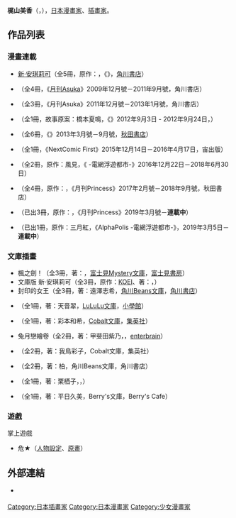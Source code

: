 {{multiple issues|
{{Notability Unreferenced|time=2017-01-23T09:53:03+00:00}}
{{Primarysources|time=2017-01-23T09:53:03+00:00}}
{{expand|time=2017-01-23T09:55:25+00:00}}
{{unreferenced|time=2017-01-23T09:55:25+00:00}}
}}
{{Infobox 漫畫家
| 姓名               = 梶山美香
| 職業               = [[漫畫家|漫畫家]]、[[插畫家|插畫家]]
| 圖像               = 
| 圖像大小           = 
| 圖像說明           = 
| 本名               = 
| 日語原文           = 梶山 ミカ
| 英文名             = 
| 假名               = かじやま みか
| 羅馬字             = Kajiyama Mika
| 性別               =
| 國籍               = {{JPN}}
| 出生日期           = 5月20日
| 出生地點           = 
| 逝世日期           = 
| 逝世地點           = 
| 活躍時期           = 
| 類型               = 
| 出道作品           = 
| 代表作品           = 
| 獎項               = 
| 簽名               = 
| 官方網站           = 
| 附註               = 
}}
{{japanese|japanese=梶山 ミカ|kana=かじやま みか|romaji=Kajiyama Mika}}
'''梶山美香'''（{{lang|ja|梶山 ミカ}}，{{bd||5月20日||}}），[[日本|日本]][[漫畫家|漫畫家]]、[[插畫家|插畫家]]。

== 作品列表 ==
=== 漫畫連載 ===
* [[新·安琪莉可|新·安琪莉可]]（全5冊，原作：{{link-ja|Ruby Party|ルビー・パーティー}}，《{{link-ja|Asuka Comics DX|あすかコミックス}}》，[[角川書店|角川書店]]）
* {{lang|ja|あやはとり召喚帖}}（全4冊，《[[月刊Asuka|月刊Asuka]]》2009年12月號－2011年9月號，角川書店）
* {{lang|ja|オレとあたしの彼氏サマ}}（全3冊，《月刊Asuka》2011年12月號－2013年1月號，角川書店）
* {{lang|ja|吸血鬼の麗しき結婚}}（全1冊，故事原案：橋本夏鳴，《{{link-ja|NextComic First|NextComicファースト}}》2012年9月3日 - 2012年9月24日，{{link-ja|宙出版|宙出版}}）
* {{lang|ja|花よりも刃のごとく}}（全6冊，《{{link-ja|月刊Princess|月刊プリンセス}}》2013年3月號－9月號，[[秋田書店|秋田書店]]）
* {{lang|ja|大正初恋洋裁店}}（全1冊，《NextComic First》2015年12月14日－2016年4月17日，宙出版）
* {{lang|ja|悪の女王の軌跡}}（全2冊，原作：風見{{lang|ja|くのえ}}，《{{link-ja|AlphaPolis|アルファポリス}} -電網浮遊都市-》2016年12月22日－2018年6月30日）
* {{link-ja|美男戰國◇穿越時空之戀|イケメン戦国◆時をかける恋|美男戰國 ～想不想成為天下人的女人呢～}}（全4冊，原作：{{link-ja|CYBIRD Holdings|サイバードホールディングス|CYBIRD}}，《月刊Princess》2017年2月號－2018年9月號，秋田書店）
* {{lang|ja|魔王陛下のお掃除係}}（已出3冊，原作：{{link-ja|我鳥彩子|我鳥彩子}}，《月刊Princess》2019年3月號－'''連載中'''）
* {{lang|ja|令嬢はまったりをご所望。}}（已出1冊，原作：三月紅，《AlphaPolis -電網浮遊都市-》，2019年3月5日－'''連載中'''）

=== 文庫插畫 ===
* 楓之劍！（全3冊，著：{{link-ja|片山和華|かたやま和華}}，[[富士見Mystery文庫|富士見Mystery文庫]]，[[富士見書房|富士見書房]]）
* 文庫版 新·安琪莉可（全3冊，原作：[[光榮|KOEI]]、著：{{link-ja|藤咲阿由菜|藤咲あゆな|藤-{咲}-阿由菜}}，{{link-ja|GAMECITY文庫|GAMECITY文庫}}）
* 封印的女王（全3冊，著：遠澤志希，[[角川Beans文庫|角川Beans文庫]]，[[角川書店|角川書店]]）
* {{lang|ja|ラブ&セレブ ～幽霊城の花嫁～}}（全1冊，著：天音翠，[[LuLuLu文庫|LuLuLu文庫]]，[[小學館|小學館]]）
* {{lang|ja|レディ·スカーレット 令嬢の危険な恋人}}（全1冊，著：彩本和希，[[Cobalt文庫|Cobalt文庫]]，[[集英社|集英社]]）
* 兔月戀繪卷（全2冊，著：甲斐田紫乃，{{link-ja|B's-LOG文庫|ビーズログ文庫}}，[[enterbrain|enterbrain]]）
* {{lang|ja|公主様のお約束！}}（全2冊，著：我鳥彩子，Cobalt文庫，集英社）
* {{lang|ja|女王陛下と呼ばないで}}（全2冊，著：柏{{lang|ja|てん}}，角川Beans文庫，角川書店）
* {{lang|ja|ポンコツ女子、異世界で仕立て屋はじめます}}（全1冊，著：栗栖{{lang|ja|ひよ}}子，{{link-ja|Berry's Cafe#Berry's文庫|Berry's Cafe#ベリーズ文庫|Berry's文庫}}，{{link-ja|Berry's Cafe|Berry's Cafe}}）
* {{lang|ja|独占溺愛 ～クールな社長に求愛されています～}}（全1冊，著：平日久美，Berry's文庫，Berry's Cafe）

=== 遊戲 ===
; 掌上遊戲 
* 危{{lang|ja|険なマイ}}★{{lang|ja|アイドル}}（[[人物設計|人物設定]]、[[原畫|原畫]]）

== 外部連結 ==
* {{Twitter|kajiyama_mika}} {{ja icon}}

{{Normdaten}}
{{DEFAULTSORT:Kajiyama Mika}}
[[Category:日本插畫家|Category:日本插畫家]]
[[Category:日本漫畫家|Category:日本漫畫家]]
[[Category:少女漫畫家|Category:少女漫畫家]]